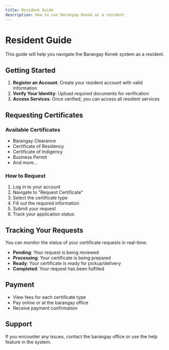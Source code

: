 ```yaml
---
title: Resident Guide
description: How to use Barangay Konek as a resident
---
```


# Resident Guide

This guide will help you navigate the Barangay Konek system as a resident.

## Getting Started

1. **Register an Account**: Create your resident account with valid information
2. **Verify Your Identity**: Upload required documents for verification
3. **Access Services**: Once verified, you can access all resident services

## Requesting Certificates

### Available Certificates
- Barangay Clearance
- Certificate of Residency
- Certificate of Indigency
- Business Permit
- And more...

### How to Request
1. Log in to your account
2. Navigate to "Request Certificate"
3. Select the certificate type
4. Fill out the required information
5. Submit your request
6. Track your application status

## Tracking Your Requests

You can monitor the status of your certificate requests in real-time:
- **Pending**: Your request is being reviewed
- **Processing**: Your certificate is being prepared
- **Ready**: Your certificate is ready for pickup/delivery
- **Completed**: Your request has been fulfilled

## Payment

- View fees for each certificate type
- Pay online or at the barangay office
- Receive payment confirmation

## Support

If you encounter any issues, contact the barangay office or use the help feature in the system.